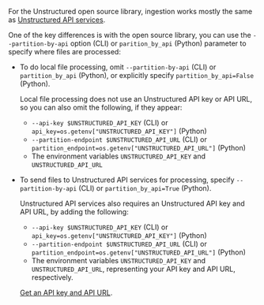 For the Unstructured open source library, ingestion works mostly the same as [Unstructured API services](/api-reference/api-services/overview).

One of the key differences is with the open source library, you can use the `--partition-by-api` option (CLI) or `parition_by_api` (Python) parameter to specify where files are processed:

- To do local file processing, omit `--partition-by-api` (CLI) or `partition_by_api` (Python), or explicitly specify `partition_by_api=False` (Python).

  Local file processing does not use an Unstructured API key or API URL, so you can also omit the following, if they appear:

  - `--api-key $UNSTRUCTURED_API_KEY` (CLI) or `api_key=os.getenv["UNSTRUCTURED_API_KEY"]` (Python)
  - `--partition-endpoint $UNSTRUCTURED_API_URL` (CLI) or `partition_endpoint=os.getenv["UNSTRUCTURED_API_URL"]` (Python)
  - The environment variables `UNSTRUCTURED_API_KEY` and `UNSTRUCTURED_API_URL`

- To send files to Unstructured API services for processing, specify `--partition-by-api` (CLI) or `partition_by_api=True` (Python). 

  Unstructured API services also requires an Unstructured API key and API URL, by adding the following:

  - `--api-key $UNSTRUCTURED_API_KEY` (CLI) or `api_key=os.getenv["UNSTRUCTURED_API_KEY"]` (Python)
  - `--partition-endpoint $UNSTRUCTURED_API_URL` (CLI) or `partition_endpoint=os.getenv["UNSTRUCTURED_API_URL"]` (Python)
  - The environment variables `UNSTRUCTURED_API_KEY` and `UNSTRUCTURED_API_URL`, representing your API key and API URL, respectively.

  [Get an API key and API URL](/api-reference/api-services/saas-api-development-guide#get-started).